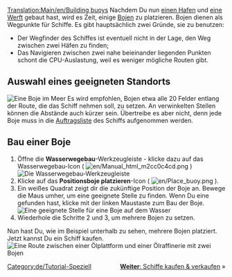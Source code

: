 [[Translation:Main/en/Building buoys]]{{en/-}}{{de/Tutorial}}
Nachdem Du nun [[Main/de/Hafen bauen|einen Hafen]] und [[Main/de/Werft bauen|eine Werft]] gebaut hast, wird es Zeit, einige [[Main/de/Boje|Bojen]] zu platzieren. Bojen dienen als Wegpunkte für Schiffe. Es gibt hauptsächlich zwei Gründe, sie zu benutzen:
* Der Wegfinder des Schiffes ist eventuell nicht in der Lage, den Weg zwischen zwei Häfen zu finden;
* Das Navigieren zwischen zwei nahe beieinander liegenden Punkten schont die CPU-Auslastung, weil es weniger mögliche Routen gibt.

== Auswahl eines geeigneten Standorts ==
[[File:en/Buoy.png|none|frame|Eine Boje im Meer]]
Es wird empfohlen, Bojen etwa alle 20 Felder entlang der Route, die das Schiff nehmen soll, zu setzen. An verwinkelten Stellen können die Abstände auch kürzer sein. Übertreibe es aber nicht, denn jede Boje muss in die [[Main/de/Aufträge|Auftragsliste]] des Schiffs aufgenommen werden.
<div style="clear:left"></div>

== Bau einer Boje ==
# Öffne die '''Wasserwegebau'''-Werkzeugleiste - klicke dazu auf das Wasserwegebau-Icon ( [[File:en/Manual html m2cc0c4cd.png]] )<br/>[[File:de/Dock toolbar.png|frame|none|Die Wasserwegebau-Werkzeugleiste]]
# Klicke auf das '''Positionsboje platzieren'''-Icon ( [[File:en/Place buoy.png]] ).
# Ein weißes Quadrat zeigt dir die zukünftige Position der Boje an. Bewege die Maus umher, um eine geeignete Stelle zu finden. Wenn Du eine gefunden hast, klicke mit der linken Maustaste zum Bau der Boje.<br/>[[File:en/Placing-buoy-1.png|frame|none|Eine geeignete Stelle für eine Boje auf dem Wasser]]
# Wiederhole die Schritte 2 und 3, um mehrere Bojen zu setzen.

Nun hast Du, wie im Beispiel unterhalb zu sehen, mehrere Bojen platziert. Jetzt kannst Du ein Schiff kaufen.
[[File:en/Placing-buoy-2.png|frame|none|Eine Route zwischen einer [[Ölplattform/De|Ölplattform]] und einer [[Main/de/Ölraffinerie|Ölraffinerie]] mit zwei Bojen]]

<span style="float: right">[[Main/de/Schiffe kaufen und verkaufen|'''Weiter''': Schiffe kaufen & verkaufen]] &raquo;</span>

[[Category:de/Tutorial-Speziell]]